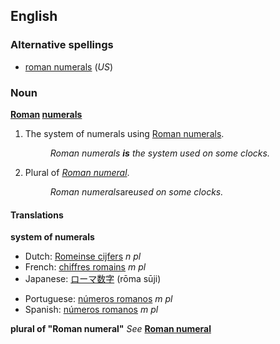 ==English==

===Alternative spellings===
*[[roman numerals]] (''US'')

===Noun===
'''[[Roman]] [[numeral]]s'''

# {{uncountable}} The system of numerals using [[Roman numeral]]s.
#:''Roman numerals '''is''' the system used on some clocks.''
# Plural of ''[[Roman numeral]]''.
#:''Roman numerals ''are'' used on some clocks.''

====Translations====
'''system of numerals'''
{{top}}
*Dutch: [[Romeinse cijfers]] ''n pl''
*French: [[chiffres romains]] ''m pl''
*Japanese: [[ローマ数字]] (rōma sūji)
{{mid}}
*Portuguese: [[números romanos]] ''m pl''
*Spanish: [[números romanos]] ''m pl''
{{bottom}}

'''plural of "Roman numeral"'''
''See'' '''[[Roman numeral]]'''